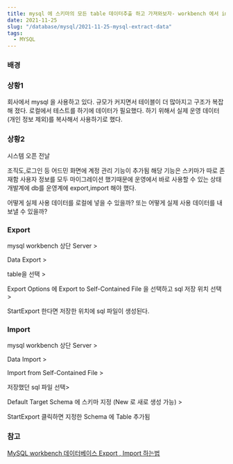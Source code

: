 ```yaml
---
title: mysql 에 스키마의 모든 table 데이터추출 하고 가져와보자- workbench 에서 import export
date: 2021-11-25
slug: "/database/mysql/2021-11-25-mysql-extract-data"
tags:
  - MYSQL
---
```



### 배경

### 상황1
회사에서 mysql 을 사용하고 있다.
규모가 커지면서 테이블이 더 많아지고 구조가 복잡해 졌다.
로컬에서 테스트를 하기에 데이터가 필요했다.
하기 위해서 실제 운영 데이터(개인 정보 제외)를 복사해서 사용하기로 했다.

### 상황2
시스템 오픈 전날

조직도,로그인 등 어드민 화면에 계정 관리 기능이 추가됨
해당 기능은 스키마가 따로 존재함
사용자 정보를 모두 마이그레이션 했기때문에 운영에서 바로 사용할 수 있는 상태
개발계에 db를 운영계에 export,import 해야 했다.


어떻게 실제 사용 데이터를 로컬에 넣을 수 있을까?
또는
어떻게 실제 사용 데이터를 내보낼 수 있을까?

### Export
mysql workbench 상단 Server >

Data Export > 
 
table을 선택 >
 
Export Options 에 Export to Self-Contained File 을 선택하고 sql 저장 위치 선택 >
 
StartExport 한다면 저장한 위치에 sql 파일이 생성된다.

### Import
mysql workbench 상단 Server >

Data Import > 

Import from Self-Contained File > 

저장했던 sql 파일 선택>

Default Target Schema 에 스키마 지정 (New 로 새로 생성 가능) >

StartExport 클릭하면 지정한 Schema 에 Table 추가됨 

### 참고

[MySQL workbench 데이터베이스 Export , Import 하는법](https://qjadud22.tistory.com/6)